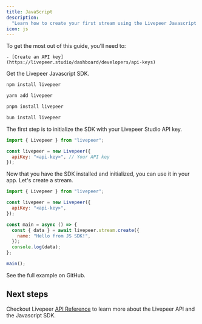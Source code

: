 ```yaml
---
title: JavaScript
description:
  "Learn how to create your first stream using the Livepeer Javascript SDK."
icon: js
---
```


<Steps>
  <Step title="Prerequisites">
  To get the most out of this guide, you’ll need to:

    - [Create an API key](https://livepeer.studio/dashboard/developers/api-keys)

  </Step>

<Step title="Install the SDK">

Get the Livepeer Javascript SDK.

<Tabs>
<Tab title="npm">

```bash
npm install livepeer
```

</Tab>
<Tab title="yarn">

```bash
yarn add livepeer
```

</Tab>
<Tab title="pnpm">

```bash
pnpm install livepeer
```

</Tab>
<Tab title="bun">

```bash
bun install livepeer
```

</Tab>
</Tabs>
  </Step>
  <Step title="Initialize the SDK">
    
The first step is to initialize the SDK with your Livepeer Studio API key.

```js
import { Livepeer } from "livepeer";

const livepeer = new Livepeer({
  apiKey: "<api-key>", // Your API key
});
```

  </Step>
  <Step title="Use the SDK">
    Now that you have the SDK installed and initialized, you can use it in your app.
Let's create a stream.

```js
import { Livepeer } from "livepeer";

const livepeer = new Livepeer({
  apiKey: "<api-key>",
});

const main = async () => {
  const { data } = await livepeer.stream.create({
    name: "Hello from JS SDK!",
  });
  console.log(data);
};

main();
```

  </Step>
    <Step title="Try it yourself">
      <Card
    title="JavaScript Example"
    href="https://github.com/livepeer/livepeer-js/tree/main/example"
    icon="arrow-up-right-from-square"
  >
      See the full example on GitHub.
  </Card>
  </Step>
  
</Steps>

## Next steps

Checkout Livepeer [API Reference](/api-reference) to learn more about the
Livepeer API and the Javascript SDK.
